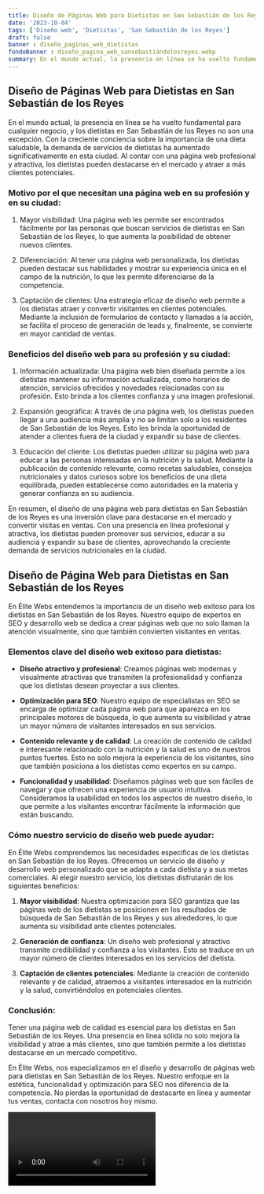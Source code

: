 ```yaml
---
title: Diseño de Páginas Web para Dietistas en San Sebastián de los Reyes
date: '2023-10-04'
tags: ['Diseño web', 'Dietistas', 'San Sebastián de los Reyes']
draft: false
banner : diseño_paginas_web_dietistas
fondoBanner : diseño_pagina_web_sansebastiándelosreyes.webp
summary: En el mundo actual, la presencia en línea se ha vuelto fundamental para cualquier negocio, y los dietistas en San Sebastián de los Reyes no son una excepción. Con la creciente conciencia sobre la importancia de una dieta saludable, la demanda de servicios de dietistas ha aumentado significativamente en esta ciudad. Al contar con una página web profesional y atractiva, los dietistas pueden destacarse en el mercado y atraer a más clientes potenciales.
---
```


## Diseño de Páginas Web para Dietistas en San Sebastián de los Reyes

En el mundo actual, la presencia en línea se ha vuelto fundamental para cualquier negocio, y los dietistas en San Sebastián de los Reyes no son una excepción. Con la creciente conciencia sobre la importancia de una dieta saludable, la demanda de servicios de dietistas ha aumentado significativamente en esta ciudad. Al contar con una página web profesional y atractiva, los dietistas pueden destacarse en el mercado y atraer a más clientes potenciales.

### Motivo por el que necesitan una página web en su profesión y en su ciudad:

1. Mayor visibilidad: Una página web les permite ser encontrados fácilmente por las personas que buscan servicios de dietistas en San Sebastián de los Reyes, lo que aumenta la posibilidad de obtener nuevos clientes.

2. Diferenciación: Al tener una página web personalizada, los dietistas pueden destacar sus habilidades y mostrar su experiencia única en el campo de la nutrición, lo que les permite diferenciarse de la competencia.

3. Captación de clientes: Una estrategia eficaz de diseño web permite a los dietistas atraer y convertir visitantes en clientes potenciales. Mediante la inclusión de formularios de contacto y llamadas a la acción, se facilita el proceso de generación de leads y, finalmente, se convierte en mayor cantidad de ventas.

### Beneficios del diseño web para su profesión y su ciudad:

1. Información actualizada: Una página web bien diseñada permite a los dietistas mantener su información actualizada, como horarios de atención, servicios ofrecidos y novedades relacionadas con su profesión. Esto brinda a los clientes confianza y una imagen profesional.

2. Expansión geográfica: A través de una página web, los dietistas pueden llegar a una audiencia más amplia y no se limitan solo a los residentes de San Sebastián de los Reyes. Esto les brinda la oportunidad de atender a clientes fuera de la ciudad y expandir su base de clientes.

3. Educación del cliente: Los dietistas pueden utilizar su página web para educar a las personas interesadas en la nutrición y la salud. Mediante la publicación de contenido relevante, como recetas saludables, consejos nutricionales y datos curiosos sobre los beneficios de una dieta equilibrada, pueden establecerse como autoridades en la materia y generar confianza en su audiencia.

En resumen, el diseño de una página web para dietistas en San Sebastián de los Reyes es una inversión clave para destacarse en el mercado y convertir visitas en ventas. Con una presencia en línea profesional y atractiva, los dietistas pueden promover sus servicios, educar a su audiencia y expandir su base de clientes, aprovechando la creciente demanda de servicios nutricionales en la ciudad.

<GifSeo />

<Cta />

## Diseño de Página Web para Dietistas en San Sebastián de los Reyes

En Élite Webs entendemos la importancia de un diseño web exitoso para los dietistas en San Sebastián de los Reyes. Nuestro equipo de expertos en SEO y desarrollo web se dedica a crear páginas web que no solo llaman la atención visualmente, sino que también convierten visitantes en ventas.

### Elementos clave del diseño web exitoso para dietistas:

- **Diseño atractivo y profesional**: Creamos páginas web modernas y visualmente atractivas que transmiten la profesionalidad y confianza que los dietistas desean proyectar a sus clientes.

- **Optimización para SEO**: Nuestro equipo de especialistas en SEO se encarga de optimizar cada página web para que aparezca en los principales motores de búsqueda, lo que aumenta su visibilidad y atrae un mayor número de visitantes interesados en sus servicios.

- **Contenido relevante y de calidad**: La creación de contenido de calidad e interesante relacionado con la nutrición y la salud es uno de nuestros puntos fuertes. Esto no solo mejora la experiencia de los visitantes, sino que también posiciona a los dietistas como expertos en su campo.

- **Funcionalidad y usabilidad**: Diseñamos páginas web que son fáciles de navegar y que ofrecen una experiencia de usuario intuitiva. Consideramos la usabilidad en todos los aspectos de nuestro diseño, lo que permite a los visitantes encontrar fácilmente la información que están buscando.

### Cómo nuestro servicio de diseño web puede ayudar:

En Élite Webs comprendemos las necesidades específicas de los dietistas en San Sebastián de los Reyes. Ofrecemos un servicio de diseño y desarrollo web personalizado que se adapta a cada dietista y a sus metas comerciales. Al elegir nuestro servicio, los dietistas disfrutarán de los siguientes beneficios:

1. **Mayor visibilidad**: Nuestra optimización para SEO garantiza que las páginas web de los dietistas se posicionen en los resultados de búsqueda de San Sebastián de los Reyes y sus alrededores, lo que aumenta su visibilidad ante clientes potenciales.

2. **Generación de confianza**: Un diseño web profesional y atractivo transmite credibilidad y confianza a los visitantes. Esto se traduce en un mayor número de clientes interesados en los servicios del dietista.

3. **Captación de clientes potenciales**: Mediante la creación de contenido relevante y de calidad, atraemos a visitantes interesados en la nutrición y la salud, convirtiéndolos en potenciales clientes.

### Conclusión:

Tener una página web de calidad es esencial para los dietistas en San Sebastián de los Reyes. Una presencia en línea sólida no solo mejora la visibilidad y atrae a más clientes, sino que también permite a los dietistas destacarse en un mercado competitivo.

En Élite Webs, nos especializamos en el diseño y desarrollo de páginas web para dietistas en San Sebastián de los Reyes. Nuestro enfoque en la estética, funcionalidad y optimización para SEO nos diferencia de la competencia. No pierdas la oportunidad de destacarte en línea y aumentar tus ventas, contacta con nosotros hoy mismo.

<Video />

<CtaBot job='Dietistas' city='San Sebastián de los Reyes'/>

<Gmaps query='San Sebastián de los Reyes+españa+maps' />